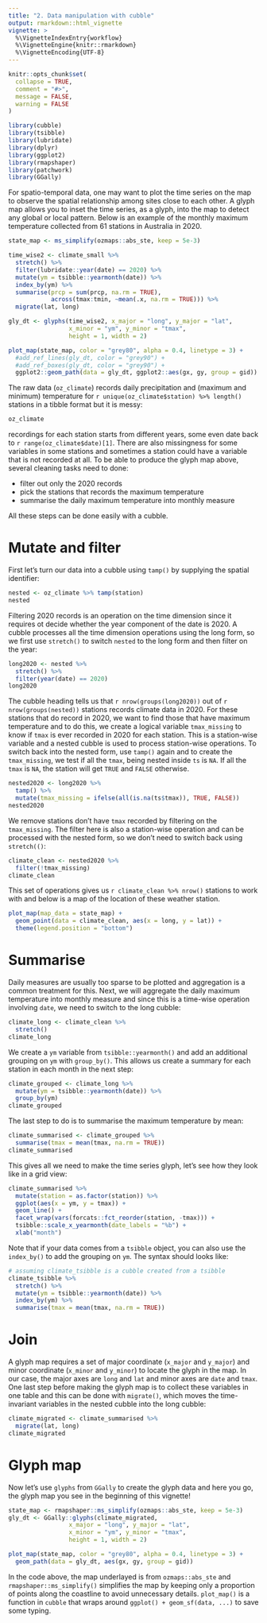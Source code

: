 ```yaml
---
title: "2. Data manipulation with cubble"
output: rmarkdown::html_vignette
vignette: >
  %\VignetteIndexEntry{workflow}
  %\VignetteEngine{knitr::rmarkdown}
  %\VignetteEncoding{UTF-8}
---
```


```r
knitr::opts_chunk$set(
  collapse = TRUE,
  comment = "#>",
  message = FALSE, 
  warning = FALSE
)
```

```r
library(cubble)
library(tsibble)
library(lubridate)
library(dplyr)
library(ggplot2)
library(rmapshaper)
library(patchwork)
library(GGally)
```

For spatio-temporal data, one may want to plot the time series on the map to observe the spatial relationship among sites close to each other. A glyph map allows you to inset the time series, as a glyph, into the map to detect any global or local pattern. Below is an example of the monthly maximum temperature collected from 61 stations in Australia in 2020.

```r
state_map <- ms_simplify(ozmaps::abs_ste, keep = 5e-3)

time_wise2 <- climate_small %>% 
  stretch() %>% 
  filter(lubridate::year(date) == 2020) %>% 
  mutate(ym = tsibble::yearmonth(date)) %>% 
  index_by(ym) %>% 
  summarise(prcp = sum(prcp, na.rm = TRUE),
            across(tmax:tmin, ~mean(.x, na.rm = TRUE))) %>% 
  migrate(lat, long)

gly_dt <- glyphs(time_wise2, x_major = "long", y_major = "lat", 
                 x_minor = "ym", y_minor = "tmax", 
                 height = 1, width = 2)

plot_map(state_map, color = "grey80", alpha = 0.4, linetype = 3) + 
  #add_ref_lines(gly_dt, color = "grey90") +
  #add_ref_boxes(gly_dt, color = "grey90") +
  ggplot2::geom_path(data = gly_dt, ggplot2::aes(gx, gy, group = gid))
```

The raw data (`oz_climate`) records daily precipitation and (maximum and minimum) temperature for  `r unique(oz_climate$station) %>% length()` stations in a tibble format but it is messy: 

```r
oz_climate
```

recordings for each station starts from different years, some even date back to `r range(oz_climate$date)[1]`. There are also missingness for some variables in some stations and sometimes a station could have a variable that is not recorded at all. To be able to produce the glyph map above, several cleaning tasks need to done: 

  - filter out only the 2020 records
  - pick the stations that records the maximum temperature
  - summarise the daily maximum temperature into monthly measure

All these steps can be done easily with a cubble. 

# Mutate and filter

First let's turn our data into a cubble using `tamp()` by supplying the spatial identifier:

```r
nested <- oz_climate %>% tamp(station)
nested
```

Filtering 2020 records is an operation on the time dimension since it requires ot decide whether the year component of the date is 2020. A cubble processes all the time dimension operations using the long form, so we first use `stretch()` to switch `nested` to the long form and then filter on the year:

```r
long2020 <- nested %>% 
  stretch() %>% 
  filter(year(date) == 2020)
long2020
```

The cubble heading tells us that `r nrow(groups(long2020))` out of `r nrow(groups(nested))` stations records climate data in 2020. For these stations that do record in 2020, we want to find those that have maximum temperature and to do this, we create a logical variable `tmax_missing` to know if `tmax` is ever recorded in 2020 for each station. This is a station-wise variable and a nested cubble is used to process station-wise operations. To switch back into the nested form, use `tamp()` again and to create the `tmax_missing`, we test if all the `tmax`, being nested inside `ts` is `NA`. If all the `tmax` is `NA`, the station will get `TRUE` and `FALSE` otherwise. 

```r
nested2020 <- long2020 %>% 
  tamp() %>% 
  mutate(tmax_missing = ifelse(all(is.na(ts$tmax)), TRUE, FALSE))
nested2020
```

We remove stations don't have `tmax` recorded by filtering on the `tmax_missing`. The filter here is also a station-wise operation and can be processed with the nested form, so we don't need to switch back using `stretch(()`: 

```r
climate_clean <- nested2020 %>% 
  filter(!tmax_missing)
climate_clean
```

This set of operations gives us `r climate_clean %>% nrow()` stations to work with and below is a map of the location of these weather station.

```r
plot_map(map_data = state_map) + 
  geom_point(data = climate_clean, aes(x = long, y = lat)) + 
  theme(legend.position = "bottom")
```

# Summarise

Daily measures are usually too sparse to be plotted and aggregation is a common treatment for this. Next, we will aggregate the daily maximum temperature into monthly measure and since this is a time-wise operation involving `date`, we need to switch to the long cubble:

```r
climate_long <- climate_clean %>% 
  stretch() 
climate_long
```

We create a `ym` variable from `tsibble::yearmonth()` and add an additional grouping on `ym` with `group_by()`. This allows us create a summary for each station in each month in the next step: 

```r
climate_grouped <- climate_long %>% 
  mutate(ym = tsibble::yearmonth(date)) %>% 
  group_by(ym)
climate_grouped
```

The last step to do is to summarise the maximum temperature by mean: 

```r
climate_summarised <- climate_grouped %>% 
  summarise(tmax = mean(tmax, na.rm = TRUE))
climate_summarised
```

This gives all we need to make the time series glyph, let's see how they look like in a grid view: 

```r
climate_summarised %>% 
  mutate(station = as.factor(station)) %>% 
  ggplot(aes(x = ym, y = tmax)) + 
  geom_line() +
  facet_wrap(vars(forcats::fct_reorder(station, -tmax))) +
  tsibble::scale_x_yearmonth(date_labels = "%b") + 
  xlab("month")
```

Note that if your data comes from a `tsibble` object, you can also use the `index_by()` to add the grouping on `ym`. The syntax should looks like:

```r
# assuming climate_tsibble is a cubble created from a tsibble
climate_tsibble %>% 
  stretch() %>% 
  mutate(ym = tsibble::yearmonth(date)) %>% 
  index_by(ym) %>% 
  summarise(tmax = mean(tmax, na.rm = TRUE))
```

# Join

A glyph map requires a  set of major coordinate (`x_major` and `y_major`) and minor coordinate (`x_minor` and `y_minor`) to locate the glyph in the map. In our case, the major axes are `long` and `lat` and minor axes are `date` and `tmax`. One last step before making the glyph map is to collect these variables in one table and this can be done with `migrate()`, which moves the time-invariant variables in the nested cubble into the long cubble: 

```r
climate_migrated <- climate_summarised %>% 
  migrate(lat, long)
climate_migrated
```


# Glyph map

Now let's use `glyphs` from `GGally` to create the glyph data and here you go, the glyph map you see in the beginning of this vignette!

```r
state_map <- rmapshaper::ms_simplify(ozmaps::abs_ste, keep = 5e-3)
gly_dt <- GGally::glyphs(climate_migrated, 
                 x_major = "long", y_major = "lat", 
                 x_minor = "ym", y_minor = "tmax", 
                 height = 1, width = 2)

plot_map(state_map, color = "grey80", alpha = 0.4, linetype = 3) + 
  geom_path(data = gly_dt, aes(gx, gy, group = gid))
```


In the code above, the map underlayed is from `ozmaps::abs_ste` and `rmapshaper::ms_simplify()`  simplifies the map by keeping only a proportion of points along the coastline to avoid unnecessary details. `plot_map()` is a function in `cubble` that wraps around `ggplot() + geom_sf(data, ...)` to save some typing. 
